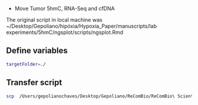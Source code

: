 * Move Tumor 5hmC, RNA-Seq and cfDNA

The original script in local machine was ~/Desktop/Gepoliano/hipóxia/Hypoxia_Paper/manuscripts/lab experiments/5hmC/ngsplot/scripts/ngsplot.Rmd

## Define variables

```bash
targetFolder=./
```

## Transfer script

```bash
scp  /Users/gepolianochaves/Desktop/Gepoliano/ReComBio/ReComBio\ Scientific/geraldo/scripts/transfer.Rmd gchaves@hb.ucsc.edu:/hb/home/gchaves/scripts/
```
